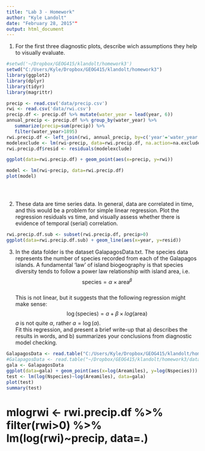 ```yaml
---
title: "Lab 3 - Homework"
author: "Kyle Landolt"
date: "February 28, 2015""
output: html_document
---
```


1. For the first three diagnostic plots, describe wich assumptions they help to visually evaluate.

```r
#setwd('~/Dropbox/GEOG415/klandolt/homework3')
setwd("C:/Users/Kyle/Dropbox/GEOG415/klandolt/homework3")
library(ggplot2)
library(dplyr)
library(tidyr)
library(magrittr)

precip <- read.csv('data/precip.csv')
rwi <- read.csv('data/rwi.csv')
precip.df <- precip.df %>% mutate(water_year = lead(year, 6))
annual_precip <- precip.df %>% group_by(water_year) %>% 
   summarize(precip=sum(precip)) %>%
   filter(water_year>1895)
rwi.precip.df <- left_join(rwi, annual_precip, by=c('year'='water_year'))
modelexclude <- lm(rwi~precip, data=rwi.precip.df, na.action=na.exclude)
rwi.precip.df$resid <- residuals(modelexclude)

ggplot(data=rwi.precip.df) + geom_point(aes(x=precip, y=rwi))

model <- lm(rwi~precip, data=rwi.precip.df)
plot(model)
```


```r

```


```r

```


```r

```






2. These data are time series data.  In general, data are correlated in time, and this would be a problem for simple linear regression.  Plot the regression residuals vs time, and visually assess whether there is evidence of temporal (serial) correlation.

```r
rwi.precip.df.sub <- subset(rwi.precip.df, precip>0)
ggplot(data=rwi.precip.df.sub) + geom_line(aes(x=year, y=resid))
```




3. In the data folder is the dataset GalapagosData.txt.  The species data represents the number of species recorded from each of the Galapagos islands. A fundamental 'law' of island biogeography is that species diversity tends to follow a power law relationship with island area, i.e. $$\mbox{species} = \alpha\times{\mbox{area}^\beta}$$  
This is not linear, but it suggests that the following regression might make sense: 
$$\log(\mbox{species}) = a + \beta \times log(\mbox{area})$$
$a$ is not quite $\alpha$, rather $a=\log(\alpha)$.  
Fit this regression, and present a brief write-up that a) describes the results in words, and b) summarizes your conclusions from diagnostic model checking.

```r
GalapagosData <- read.table("C:/Users/Kyle/Dropbox/GEOG415/klandolt/homework3/data/GalapagosData.txt", header=TRUE, quote="\"")
#GalapagosData <- read.table("~/Dropbox/GEOG415/klandolt/homework3/data/GalapagosData.txt", header=TRUE, quote="\"")
gala <- GalapagosData
ggplot(data=gala) + geom_point(aes(x=log(Areamiles), y=log(Nspecies)))
test <- lm(log(Nspecies)~log(Areamiles), data=gala)
plot(test)
summary(test)


```

# mlogrwi <- rwi.precip.df %>% filter(rwi>0) %>% lm(log(rwi)~precip, data=.)